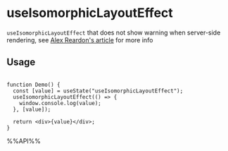 # useIsomorphicLayoutEffect

`useIsomorphicLayoutEffect` that does not show warning when server-side rendering, see [Alex Reardon's article](https://medium.com/@alexandereardon/uselayouteffect-and-ssr-192986cdcf7a) for more info

## Usage

```tsx live

function Demo() {
  const [value] = useState("useIsomorphicLayoutEffect");
  useIsomorphicLayoutEffect(() => {
    window.console.log(value);
  }, [value]);

  return <div>{value}</div>;
}

```

%%API%%
